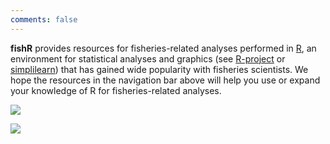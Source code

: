 ```yaml
---
comments: false
---
```


::: landing-text
**fishR** provides resources for fisheries-related analyses performed in [R](https://www.r-project.org/), an environment for statistical analyses and graphics (see [R-project](https://www.r-project.org/about.html) or [simplilearn](https://mran.microsoft.com/documents/what-is-r)) that has gained wide popularity with fisheries scientists. We hope the resources in the navigation bar above will help you use or expand your knowledge of R for fisheries-related analyses.
:::

::: main-logo-light
![](img/fishRlogo_Tight_Dark_trans.png){fig-alt="fishR logo" }
:::

::: main-logo-dark
![](img/fishRlogo_Tight_Light_trans.png)
:::
